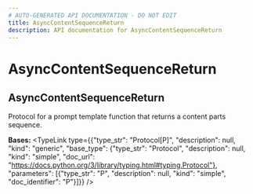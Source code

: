 ```yaml
---
# AUTO-GENERATED API DOCUMENTATION - DO NOT EDIT
title: AsyncContentSequenceReturn
description: API documentation for AsyncContentSequenceReturn
---
```


# AsyncContentSequenceReturn

## <ApiType type="Class" path="prompt_templates/decorator/AsyncContentSequenceReturn" symbolName="AsyncContentSequenceReturn" /> AsyncContentSequenceReturn

Protocol for a prompt template function that returns a content parts sequence.

**Bases:** 
<TypeLink type={{"type_str": "Protocol[P]", "description": null, "kind": "generic", "base_type": {"type_str": "Protocol", "description": null, "kind": "simple", "doc_url": "https://docs.python.org/3/library/typing.html#typing.Protocol"}, "parameters": [{"type_str": "P", "description": null, "kind": "simple", "doc_identifier": "P"}]}} />

